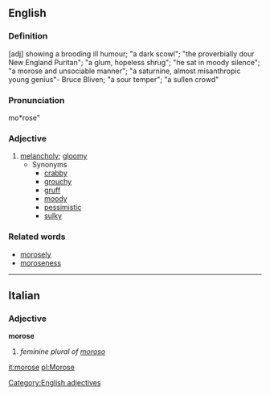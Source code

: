 {{rfc}}
==English==
===Definition===
[adj]  showing a brooding ill humour; "a dark scowl"; "the proverbially dour New England Puritan"; "a glum, hopeless shrug"; "he sat in moody silence"; "a morose and unsociable manner"; "a saturnine, almost misanthropic young genius"- Bruce Bliven; "a sour temper"; "a sullen crowd"  
  
===Pronunciation===
mo*rose"

===Adjective===
# [[melancholy]]; [[gloomy]]
#* Synonyms
#** [[crabby]]
#** [[grouchy]]
#** [[gruff]]
#** [[moody]]
#** [[pessimistic]]
#** [[sulky]]

===Related words===
* [[morosely]]
* [[moroseness]]
[[Category:English adjectives]]

----

==Italian==
===Adjective===
'''morose'''

# ''feminine plural of [[moroso]]''

[[it:morose]]
[[pl:Morose]]